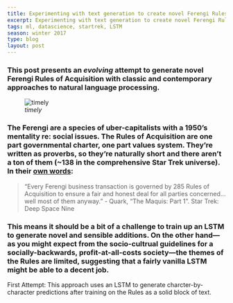 ```yaml
---
title: Experimenting with text generation to create novel Ferengi Rules of Acquisition
excerpt: Experimenting with text generation to create novel Ferengi Rules of Acquisition
tags: ml, datascience, startrek, LSTM
season: winter 2017
type: blog
layout: post
---
```


### This post presents an *evolving* attempt to generate novel Ferengi Rules of Acquisition with classic and contemporary approaches to natural language processing. 

![*timely*](C:/Users/garre/Dropbox/desktop/roa.jpg)

### The Ferengi are a species of uber-capitalists with a 1950's mentality re: social issues. The Rules of Acquisition are one part governmental charter, one part values system. They're written as proverbs, so they're naturally short and there aren't a ton of them (~138 in the comprehensive Star Trek universe). In their [own words](https://en.wikipedia.org/wiki/Rules_of_Acquisition):

> "Every Ferengi business transaction is governed by 285 Rules of Acquisition to ensure a fair and honest deal for all parties concerned... well most of them anyway." - Quark, "The Maquis: Part 1". Star Trek: Deep Space Nine

### This means it should be a bit of a challenge to train up an LSTM to generate novel and sensible additions. On the other hand---as you might expect from the socio-cultrual guidelines for a socially-backwards, profit-at-all-costs society---the themes of the Rules are limited, suggesting that a fairly vanilla LSTM might be able to a decent job.   

First Attempt: This approach uses an LSTM to generate charcter-by-character predictions after training on the Rules as a solid block of text.  

